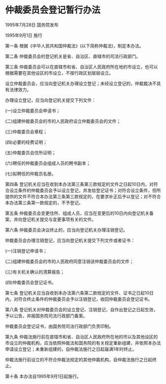 # 仲裁委员会登记暂行办法

1995年7月28日 国务院发布　

1995年9月1日 施行

  

第一条 根据《中华人民共和国仲裁法》(以下简称仲裁法)，制定本办法。

第二条 仲裁委员会的登记机关是省、自治区、直辖市的司法行政部门。

第三条 仲裁委员会可以在直辖市和省、自治区人民政府所在地的市设立，也可以根据需要在其他设区的市设立，不按行政区划层层设立。

设立仲裁委员会，应当向登记机关办理设立登记；未经设立登记的，仲裁裁决不具有法律效力。

办理设立登记，应当向登记机关提交下列文件：

(一)设立仲裁委员会申请书；

(二)组建仲裁委员会的市的人民政府设立仲裁委员会的文件；

(三)仲裁委员会章程；

(四)必要的经费证明；

(五)仲裁委员会住所证明；

(六)聘任的仲裁委员会组成人员的聘书副本；

(七)拟聘任的仲裁员名册。

第四条 登记机关应当在收到本办法第三条第三款规定的文件之日起10日内，对符合设立条件的仲裁委员会予以设立登记，并发给登记证书；对符合设立条件，但所提供的文件不符合本办法第三条第三款规定的，在要求补正后予以登记；对不符合本办法第三条第一款规定的，不予登记。

第五条 仲裁委员会变更住所、组成人员，应当在变更后的10日内向登记机关备案，并向登记机关提交与变更事项有关的文件。

第六条 仲裁委员会决议终止的，应当向登记机关办理注销登记。

仲裁委员会办理注销登记，应当向登记机关提交下列文件或者证书：

(一)注销登记申请书；

(二)组建仲裁委员会的市的人民政府同意注销该仲裁委员会的文件；

(三)有关机关确认的清算报告；

(四)仲裁委员会登记证书。

第七条 登记机关应当自收到本办法第六条第二款规定的文件、证书之日起10日内，对符合终止条件的仲裁委员会予以注销登记，收回仲裁委员会登记证书。

第八条 登记机关对仲裁委员会的设立登记、注销登记，自作出登记之日起生效，予以公告，并报国务院司法行政部门备案。

仲裁委员会登记证书，由国务院司法行政部门负责印制。

第九条 仲裁法施行前在直辖市和省、自治区人民政府所在地的市以及其他设区的市设立的仲裁机构，应当依照仲裁法和国务院的有关规定重新组建，并依照本办法申请设立登记；未重新组建的，自仲裁法施行之日起届满1年时终止。

仲裁法施行前设立的不符合仲裁法规定的其他仲裁机构，自仲裁法施行之日起终止。

第十条 本办法自1995年9月1日起施行。